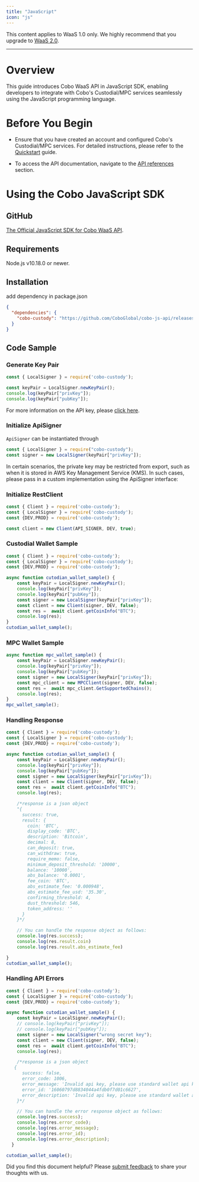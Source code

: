```yaml
---
title: "JavaScript"
icon: "js"
---
```

<Note>This content applies to WaaS 1.0 only. We highly recommend that you upgrade to [WaaS 2.0](/v2/guides/overview/introduction).</Note>

***
# Overview
This guide introduces Cobo WaaS API in JavaScript SDK, enabling developers to integrate with Cobo's Custodial/MPC services seamlessly using the JavaScript programming language.

# Before You Begin
- Ensure that you have created an account and configured Cobo's Custodial/MPC services.
For detailed instructions, please refer to the [Quickstart](https://www.cobo.com/developers/get-started/overview/quickstart) guide.

- To access the API documentation, navigate to the [API references](https://www.cobo.com/developers/api-references/overview/) section.

# Using the Cobo JavaScript SDK

## GitHub
[The Official JavaScript SDK for Cobo WaaS API](https://github.com/CoboGlobal/cobo-js-api).

## Requirements
Node.js v10.18.0 or newer.


## Installation
add dependency in package.json

```json
{
  "dependencies": {
    "cobo-custody": "https://github.com/CoboGlobal/cobo-js-api/releases/download/v0.39.0/release.tgz"
  }
}
```

## Code Sample

### Generate Key Pair

```JavaScript
const { LocalSigner } = require('cobo-custody');

const keyPair = LocalSigner.newKeyPair();
console.log(keyPair["privKey"]);
console.log(keyPair["pubKey"]);
```
For more information on the API key, please [click here](https://www.cobo.com/developers/api-references/overview/authentication).


### Initialize ApiSigner
`ApiSigner` can be instantiated through

```javascript
const { LocalSigner } = require("cobo-custody");
const signer = new LocalSigner(keyPair["privKey"]);
```
In certain scenarios, the private key may be restricted from export, such as when it is stored in AWS Key Management Service (KMS).
In such cases, please pass in a custom implementation using the ApiSigner interface:


### Initialize RestClient
```JavaScript
const { Client } = require('cobo-custody');
const { LocalSigner } = require('cobo-custody');
const {DEV,PROD} = require('cobo-custody');

const client = new Client(API_SIGNER, DEV, true);
```

### Custodial Wallet Sample
```JavaScript
const { Client } = require('cobo-custody');
const { LocalSigner } = require('cobo-custody');
const {DEV,PROD} = require('cobo-custody');

async function cutodian_wallet_sample() {
    const keyPair = LocalSigner.newKeyPair();
    console.log(keyPair["privKey"]);
    console.log(keyPair["pubKey"]);
    const signer = new LocalSigner(keyPair["privKey"]);
    const client = new Client(signer, DEV, false);
    const res =  await client.getCoinInfo("BTC");
    console.log(res);
}
cutodian_wallet_sample();
```

### MPC Wallet Sample
```JavaScript
async function mpc_wallet_sample() {
    const keyPair = LocalSigner.newKeyPair();
    console.log(keyPair["privKey"]);
    console.log(keyPair["pubKey"]);
    const signer = new LocalSigner(keyPair["privKey"]);
    const mpc_client = new MPCClient(signer, DEV, false);
    const res =  await mpc_client.GetSupportedChains();
    console.log(res);
}
mpc_wallet_sample();
```

### Handling Response

```JavaScript
const { Client } = require('cobo-custody');
const { LocalSigner } = require('cobo-custody');
const {DEV,PROD} = require('cobo-custody');

async function cutodian_wallet_sample() {
    const keyPair = LocalSigner.newKeyPair();
    console.log(keyPair["privKey"]);
    console.log(keyPair["pubKey"]);
    const signer = new LocalSigner(keyPair["privKey"]);
    const client = new Client(signer, DEV, false);
    const res =  await client.getCoinInfo("BTC");
    console.log(res);

    /*response is a json object
    "{
      success: true,
      result: {
        coin: 'BTC',
        display_code: 'BTC',
        description: 'Bitcoin',
        decimal: 8,
        can_deposit: true,
        can_withdraw: true,
        require_memo: false,
        minimum_deposit_threshold: '10000',
        balance: '10000',
        abs_balance: '0.0001',
        fee_coin: 'BTC',
        abs_estimate_fee: '0.000948',
        abs_estimate_fee_usd: '35.30',
        confirming_threshold: 4,
        dust_threshold: 546,
        token_address: ''
      }
    }*/

    // You can handle the response object as follows:
    console.log(res.success);
    console.log(res.result.coin)
    console.log(res.result.abs_estimate_fee)

}
cutodian_wallet_sample();
```

### Handling API Errors
```JavaScript
const { Client } = require('cobo-custody');
const { LocalSigner } = require('cobo-custody');
const {DEV,PROD} = require('cobo-custody');

async function cutodian_wallet_sample() {
    const keyPair = LocalSigner.newKeyPair();
    // console.log(keyPair["privKey"]);
    // console.log(keyPair["pubKey"]);
    const signer = new LocalSigner("wrong secret key");
    const client = new Client(signer, DEV, false);
    const res =  await client.getCoinInfo("BTC");
    console.log(res);

    /*response is a json object
   {
      success: false,
      error_code: 1006,
      error_message: 'Invalid api key, please use standard wallet api key',
      error_id: '16060797d8834044a4fdb0f7d01c6627',
      error_description: 'Invalid api key, please use standard wallet api key'
    }*/

    // You can handle the error response object as follows:
    console.log(res.success);
    console.log(res.error_code);
    console.log(res.error_message);
    console.log(res.error_id);
    console.log(res.error_description);
  }

cutodian_wallet_sample();

```



<Tip>Did you find this document helpful? Please [submit feedback](https://forms.zohopublic.com/cobo/form/DocumentFeedbackForm/formperma/QvLOhxJv1_JMsJ-1dleZ8Itb_7rzN-LtgvsDdxosoVI) to share your thoughts with us.</Tip>